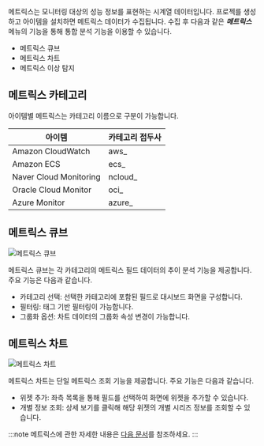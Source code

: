 메트릭스는 모니터링 대상의 성능 정보를 표현하는 시계열 데이터입니다. 프로젝를 생성하고 아이템을 설치하면 메트릭스 데이터가 수집됩니다. 수집 후 다음과 같은 ***메트릭스*** 메뉴의 기능을 통해 통합 분석 기능을 이용할 수 있습니다.

* 메트릭스 큐브
* 메트릭스 차트
* 메트릭스 이상 탐지

## 메트릭스 카테고리

아이템별 메트릭스는 카테고리 이름으로 구분이 가능합니다.

|아이템|카테고리 접두사|
|----|----|
|Amazon CloudWatch|aws_|
|Amazon ECS|ecs_|
|Naver Cloud Monitoring|ncloud_|
|Oracle Cloud Monitor|oci_|
|Azure Monitor|azure_|

## 메트릭스 큐브

![메트릭스 큐브](https://img.whatap.io/media/images/whatap_integration_project_metrics_metrics_cube.png)

메트릭스 큐브는 각 카테고리의 메트릭스 필드 데이터의 추이 분석 기능을 제공합니다. 주요 기능은 다음과 같습니다.

* 카테고리 선택: 선택한 카테고리에 포함된 필드로 대시보드 화면을 구성합니다.
* 필터링: 태그 기반 필터링이 가능합니다. 
* 그룹화 옵션: 차트 데이터의 그룹화 속성 변경이 가능합니다.

## 메트릭스 차트

![메트릭스 차트](https://img.whatap.io/media/images/whatap_integration_project_metrics_metrics_chart.png)

메트릭스 차트는 단일 메트릭스 조회 기능을 제공합니다. 주요 기능은 다음과 같습니다.

* 위젯 추가: 좌측 목록을 통해 필드를 선택하여 화면에 위젯을 추가할 수 있습니다.
* 개별 정보 조회: 상세 보기를 클릭해 해당 위젯의 개별 시리즈 정보를 조회할 수 있습니다.

:::note
메트릭스에 관한 자세한 내용은 [다음 문서](../metrics/common-metrics-intro)를 참조하세요.
:::